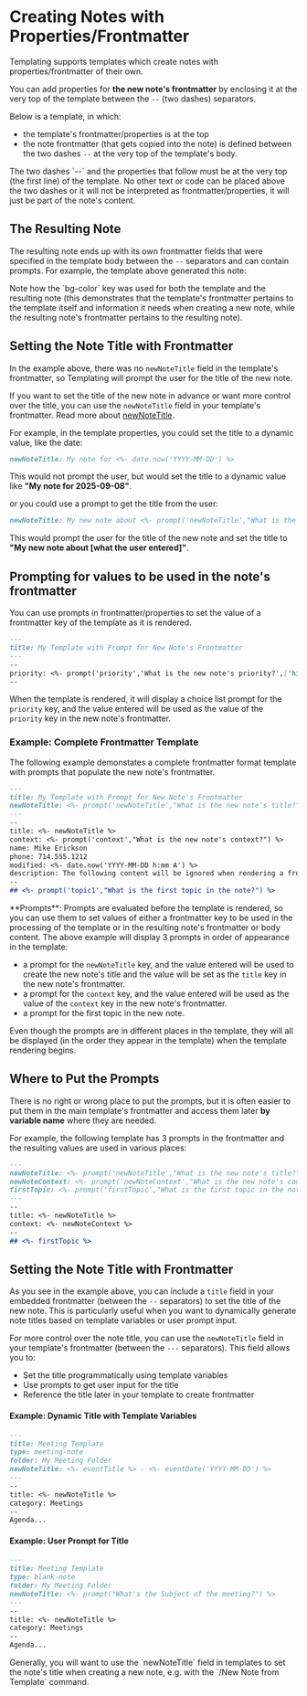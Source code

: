 
# Creating Notes with Properties/Frontmatter

Templating supports templates which create notes with properties/frontmatter of their own. 

You can add properties for **the new note's frontmatter** by enclosing it at the very top of the template between the `--` (two dashes) separators.

Below is a template, in which:
- the template's frontmatter/properties is at the top
- the note frontmatter (that gets copied into the note) is defined between the two dashes `--` at the very top of the template's body.

<DynamicImage src="template-note-with-frontmatter.png" alt="Note Frontmatter Example" width="70%" />

<Callout type="warning">
The two dashes `--` and the properties that follow must be at the very top (the first line) of the template. No other text or code can be placed above the two dashes or it will not be interpreted as frontmatter/properties, it will just be part of the note's content.
</Callout>

## The Resulting Note

The resulting note ends up with its own frontmatter fields that were specified in the template body between the `--` separators and can contain prompts. For example, the template above generated this note:

<DynamicImage src="resulting-template.png" alt="Resulting Note Example" width="70%" />

<Callout type="info">
Note how the `bg-color` key was used for both the template and the resulting note (this demonstrates that the template's frontmatter pertains to the template itself and information it needs when creating a new note, while the resulting note's frontmatter pertains to the resulting note). 
</Callout>

## Setting the Note Title with Frontmatter

In the example above, there was no `newNoteTitle` field in the template's frontmatter, so Templating will prompt the user for the title of the new note.

If you want to set the title of the new note in advance or want more control over the title, you can use the `newNoteTitle` field in your template's frontmatter. Read more about  <a href="/core-features/templating-commands#new-note-title">newNoteTitle</a>.

For example, in the template properties, you could set the title to a dynamic value, like the date:

```markdown
newNoteTitle: My note for <%- date.now('YYYY-MM-DD') %>
```

This would not prompt the user, but would set the title to a dynamic value like **"My note for 2025-09-08"**.

or you could use a prompt to get the title from the user:

```markdown
newNoteTitle: My new note about <%- prompt('newNoteTitle',"What is the new note's title?") %>
```

This would prompt the user for the title of the new note and set the title to **"My new note about [what the user entered]"**.

## Prompting for values to be used in the note's frontmatter

You can use prompts in frontmatter/properties to set the value of a frontmatter key of the template as it is rendered.

```markdown
---
title: My Template with Prompt for New Note's Frontmatter
---
--
priority: <%- prompt('priority','What is the new note's priority?',['high','medium','low']) %>
--
```

When the template is rendered, it will display a choice list prompt for the `priority` key, and the value entered will be used as the value of the `priority` key in the new note's frontmatter.


### Example: Complete Frontmatter Template

The following example demonstates a complete frontmatter format template with prompts that populate the new note's frontmatter.

```markdown
---
title: My Template with Prompt for New Note's Frontmatter
newNoteTitle: <%- prompt('newNoteTitle',"What is the new note's title?") %>
---
--
title: <%- newNoteTitle %>
context: <%- prompt('context',"What is the new note's context?") %>
name: Mike Erickson
phone: 714.555.1212
modified: <%- date.now('YYYY-MM-DD h:mm A') %>
description: The following content will be ignored when rendering a frontmatter template and cannot contain any carriage returns (this note is auto wrapped)
--
## <%- prompt('topic1',"What is the first topic in the note?") %>
```

<Callout type="info">
**Prompts**: Prompts are evaluated before the template is rendered, so you can use them to set values of either a frontmatter key to be used in the processing of the template or in the resulting note's frontmatter or body content.
The above example will display 3 prompts in order of appearance in the template:

- a prompt for the `newNoteTitle` key, and the value entered will be used to create the new note's title and the value will be set as the `title` key in the new note's frontmatter. 
- a prompt for the `context` key, and the value entered will be used as the value of the `context` key in the new note's frontmatter. 
- a prompt for the first topic in the new note.

Even though the prompts are in different places in the template, they will all be displayed (in the order they appear in the template) when the template rendering begins. 

</Callout>

## Where to Put the Prompts

There is no right or wrong place to put the prompts, but it is often easier to put them in the main template's frontmatter and access them later **by variable name** where they are needed.

For example, the following template has 3 prompts in the frontmatter and the resulting values are used in various places:

```markdown
---
newNoteTitle: <%- prompt('newNoteTitle',"What is the new note's title?") %>
newNoteContext: <%- prompt('newNoteContext',"What is the new note's context?") %>
firstTopic: <%- prompt('firstTopic',"What is the first topic in the note?") %>
---
--
title: <%- newNoteTitle %>
context: <%- newNoteContext %>
--
## <%- firstTopic %>
```

## Setting the Note Title with Frontmatter

As you see in the example above, you can include a `title` field in your embedded frontmatter (between the `--` separators) to set the title of the new note. This is particularly useful when you want to dynamically generate note titles based on template variables or user prompt input.

For more control over the note title, you can use the `newNoteTitle` field in your template's frontmatter (between the `---` separators). This field allows you to:

- Set the title programmatically using template variables
- Use prompts to get user input for the title
- Reference the title later in your template to create frontmatter

#### Example: Dynamic Title with Template Variables

```markdown
---
title: Meeting Template
type: meeting-note
folder: My Meeting Folder
newNoteTitle: <%- eventTitle %> - <%- eventDate('YYYY-MM-DD') %>
---
--
title: <%- newNoteTitle %>
category: Meetings
--
Agenda...
```

#### Example: User Prompt for Title

```markdown
---
title: Meeting Template
type: blank-note
folder: My Meeting Folder
newNoteTitle: <%- prompt("What's the Subject of the meeting?") %>
---
--
title: <%- newNoteTitle %>
category: Meetings
--
Agenda...
```

<Callout type="tip">
Generally, you will want to use the `newNoteTitle` field in templates to set the note's title when creating a new note, e.g. with the `/New Note from Template` command.
</Callout>
